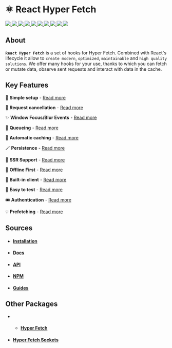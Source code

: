 # ⚛️ React Hyper Fetch

<p>
  <a href="https://bettertyped.com/">
    <img src="https://custom-icon-badges.demolab.com/static/v1?label=&message=BetterTyped&color=333&logo=BT" />
  </a>
  <a href="https://github.com/BetterTyped/hyper-fetch">
    <img src="https://custom-icon-badges.demolab.com/github/stars/BetterTyped/hyper-fetch?logo=star&color=118ab2" />
  </a>
  <a href="https://github.com/BetterTyped/hyper-fetch/blob/main/License.md">
    <img src="https://custom-icon-badges.demolab.com/github/license/BetterTyped/hyper-fetch?logo=law&color=yellow" />
  </a>
  <a href="https://www.npmjs.com/package/@hyper-fetch/react">
    <img src="https://custom-icon-badges.demolab.com/npm/v/@hyper-fetch/react.svg?logo=npm&color=e76f51" />
  </a>
  <a href="https://api.codeclimate.com/v1/badges/eade9435e75ecea0c004/test_coverage">
    <img src="https://api.codeclimate.com/v1/badges/eade9435e75ecea0c004/test_coverage" />
  </a>
  <a href="https://github.com/BetterTyped/hyper-fetch">
    <img src="https://custom-icon-badges.demolab.com/badge/typescript-%23007ACC.svg?logo=typescript&logoColor=white" />
  </a>
  <a href="https://github.com/BetterTyped/hyper-fetch">
    <img src="https://custom-icon-badges.demolab.com/badge/-REST-informational?logo=rss&color=11b8cc" />
  </a>
  <a href="https://github.com/BetterTyped/hyper-fetch">
    <img src="https://custom-icon-badges.demolab.com/badge/-GraphQL-E10098?logo=graphql&logoColor=white" />
  </a>
  <a href="https://gitter.im/hyper-fetch/community?utm_source=badge&utm_medium=badge&utm_campaign=pr-badge&utm_content=badge">
    <img src="https://custom-icon-badges.demolab.com/badge/chat%20-on%20gitter-brightgreen.svg?logo=gitter&color=blueviolet" />
  </a>
  <a href="https://www.npmjs.com/package/@hyper-fetch/react">
    <img src="https://custom-icon-badges.demolab.com/bundlephobia/minzip/@hyper-fetch/react?color=64BC4B&logo=package" />
  </a>
</p>

## About

**`React Hyper Fetch`** is a set of hooks for Hyper Fetch. Combined with React's lifecycle it allow to `create modern`,
`optimized`, `maintainable` and `high quality solutions`. We offer many hooks for your use, thanks to which you can
fetch or mutate data, observe sent requests and interact with data in the cache.

## Key Features

🔮 **Simple setup** - [Read more](https://hyperfetch.bettertyped.com/docs/guides/Basic/Setup)

🎯 **Request cancellation** - [Read more](https://hyperfetch.bettertyped.com/docs/guides/Advanced/Cancellation)

✨ **Window Focus/Blur Events** -
[Read more](https://hyperfetch.bettertyped.com/docs/guides/React/Window%20Focus%20&%20Blur)

🚀 **Queueing** - [Read more](https://hyperfetch.bettertyped.com/docs/guides/Advanced/Queueing)

💎 **Automatic caching** - [Read more](https://hyperfetch.bettertyped.com/docs/core/Cache)

🪄 **Persistence** - [Read more](https://hyperfetch.bettertyped.com/docs/guides/Advanced/Persistence)

🎊 **SSR Support** - [Read more](https://hyperfetch.bettertyped.com/docs/Getting%20Started/Environment)

🔋 **Offline First** - [Read more](https://hyperfetch.bettertyped.com/docs/guides/Advanced/Offline)

📡 **Built-in client** - [Read more](https://hyperfetch.bettertyped.com/docs/core/Client)

🧪 **Easy to test** - [Read more](https://hyperfetch.bettertyped.com/docs/Getting%20Started/Testing)

🎟 **Authentication** - [Read more](https://hyperfetch.bettertyped.com/docs/guides/Basic/Authentication)

💡 **Prefetching** - [Read more](https://hyperfetch.bettertyped.com/docs/guides/Advanced/Prefetching)

## Sources

- #### [Installation](https://hyperfetch.bettertyped.com/docs/Getting%20Started/Installation)
- #### [Docs](https://hyperfetch.bettertyped.com/docs/React/Overview)
- #### [API](https://hyperfetch.bettertyped.com/api/)
- #### [NPM](https://www.npmjs.com/package/@hyper-fetch/react)
- #### [Guides](https://hyperfetch.bettertyped.com/guides/Basic/Setup)

## Other Packages

- - #### [Hyper Fetch](https://github.com/BetterTyped/hyper-fetch/tree/main/packages/core)
- #### [Hyper Fetch Sockets](https://github.com/BetterTyped/hyper-fetch/tree/main/packages/sockets)
